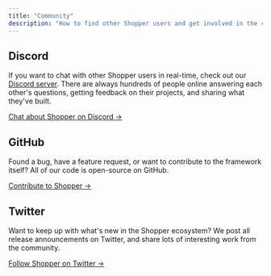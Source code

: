 ```yaml
---
title: "Community"
description: "How to find other Shopper users and get involved in the community."
---
```



## Discord

If you want to chat with other Shopper users in real-time, check out our [Discord server](https://discord.gg/AqWpFVR). There are always hundreds of people online answering each other's questions, getting feedback on their projects, and sharing what they've built.

[Chat about Shopper on Discord &rarr;](https://discord.gg/AqWpFVR)


## GitHub

Found a bug, have a feature request, or want to contribute to the framework itself? All of our code is open-source on GitHub.

[Contribute to Shopper &rarr;](https://github.com/shopperlabs)

## Twitter

Want to keep up with what's new in the Shopper ecosystem? We post all release announcements on Twitter, and share lots of interesting work from the community.

[Follow Shopper on Twitter &rarr;](https://twitter.com/laravelshopper)

